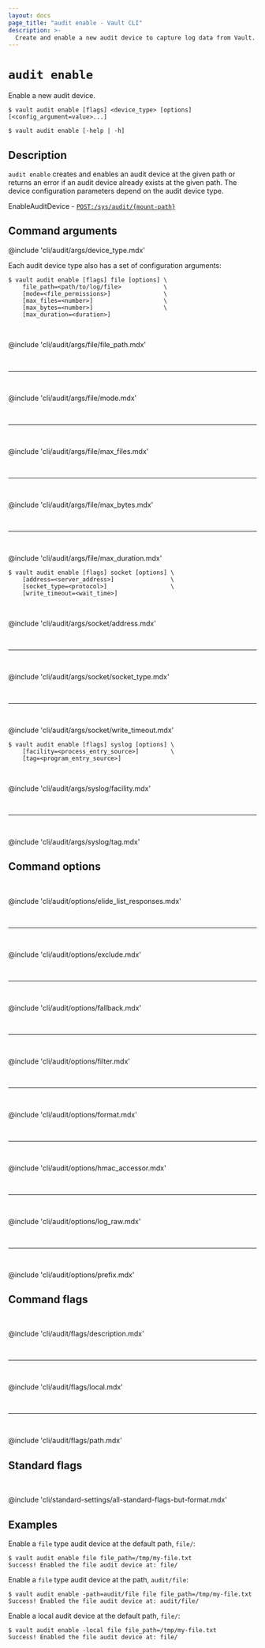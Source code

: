 ```yaml
---
layout: docs
page_title: "audit enable - Vault CLI"
description: >-
  Create and enable a new audit device to capture log data from Vault.
---
```


# `audit enable`

Enable a new audit device.

<CodeBlockConfig hideClipboard>

```shell-session
$ vault audit enable [flags] <device_type> [options] [<config_argument=value>...]

$ vault audit enable [-help | -h]
```

</CodeBlockConfig>

## Description

`audit enable` creates and enables an audit device at the given path or returns
an error if an audit device already exists at the given path. The device
configuration parameters depend on the audit device type.

<Tip title="Related API endpoints">

  EnableAuditDevice - [`POST:/sys/audit/{mount-path}`](/vault/api-docs/system/audit#enable-audit-device)

</Tip>



## Command arguments

@include 'cli/audit/args/device_type.mdx'

Each audit device type also has a set of configuration arguments:

<Tabs>

<Tab heading="File">

<CodeBlockConfig hideClipboard>

```shell-session
$ vault audit enable [flags] file [options] \
    file_path=<path/to/log/file>            \
    [mode=<file_permissions>]               \
    [max_files=<number>]                    \
    [max_bytes=<number>]                    \
    [max_duration=<duration>]
```

</CodeBlockConfig>

<br />

@include 'cli/audit/args/file/file_path.mdx'

<br /><hr /><br />

@include 'cli/audit/args/file/mode.mdx'

<br /><hr /><br />

@include 'cli/audit/args/file/max_files.mdx'

<br /><hr /><br />

@include 'cli/audit/args/file/max_bytes.mdx'

<br /><hr /><br />

@include 'cli/audit/args/file/max_duration.mdx'

</Tab>

<Tab heading="Socket">

<CodeBlockConfig hideClipboard>

```shell-session
$ vault audit enable [flags] socket [options] \
    [address=<server_address>]                \
    [socket_type=<protocol>]                  \
    [write_timeout=<wait_time>]
```

</CodeBlockConfig>

<br />

@include 'cli/audit/args/socket/address.mdx'

<br /><hr /><br />

@include 'cli/audit/args/socket/socket_type.mdx'

<br /><hr /><br />

@include 'cli/audit/args/socket/write_timeout.mdx'

</Tab>

<Tab heading="Syslog">

<CodeBlockConfig hideClipboard>

```shell-session
$ vault audit enable [flags] syslog [options] \
    [facility=<process_entry_source>]         \
    [tag=<program_entry_source>]
```

</CodeBlockConfig>

<br />

@include 'cli/audit/args/syslog/facility.mdx'

<br /><hr /><br />

@include 'cli/audit/args/syslog/tag.mdx'

</Tab>

</Tabs>

## Command options

<br />

@include 'cli/audit/options/elide_list_responses.mdx'

<br /><hr /><br />

@include 'cli/audit/options/exclude.mdx'

<br /><hr /><br />

@include 'cli/audit/options/fallback.mdx'

<br /><hr /><br />

@include 'cli/audit/options/filter.mdx'

<br /><hr /><br />

@include 'cli/audit/options/format.mdx'

<br /><hr /><br />

@include 'cli/audit/options/hmac_accessor.mdx'

<br /><hr /><br />

@include 'cli/audit/options/log_raw.mdx'

<br /><hr /><br />

@include 'cli/audit/options/prefix.mdx'

## Command flags

<br />

@include 'cli/audit/flags/description.mdx'

<br /><hr /><br />

@include 'cli/audit/flags/local.mdx'

<br /><hr /><br />

@include 'cli/audit/flags/path.mdx'

## Standard flags

<br />

@include 'cli/standard-settings/all-standard-flags-but-format.mdx'

## Examples

Enable a `file` type audit device at the default path, `file/`:

```shell-session
$ vault audit enable file file_path=/tmp/my-file.txt
Success! Enabled the file audit device at: file/
```

Enable a `file` type audit device at the path, `audit/file`:

```shell-session
$ vault audit enable -path=audit/file file file_path=/tmp/my-file.txt
Success! Enabled the file audit device at: audit/file/
```

Enable a local audit device at the default path, `file/`:

```shell-session
$ vault audit enable -local file file_path=/tmp/my-file.txt
Success! Enabled the file audit device at: file/
```